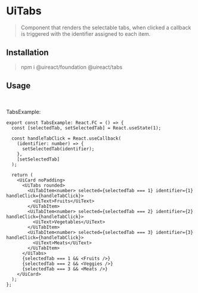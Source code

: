 


# UiTabs

> Component that renders the selectable tabs, when clicked a callback is triggered with the identifier assigned to each item.

## Installation

> npm i @uireact/foundation @uireact/tabs

## Usage

<TabsExample />

<br />

TabsExample:

```tsx
export const TabsExample: React.FC = () => {
  const [selectedTab, setSelectedTab] = React.useState(1);

  const handleTabClick = React.useCallback(
    (identifier: number) => {
      setSelectedTab(identifier);
    },
    [setSelectedTab]
  );

  return (
    <UiCard noPadding>
      <UiTabs rounded>
        <UiTabItem<number> selected={selectedTab === 1} identifier={1} handleClick={handleTabClick}>
          <UiText>Fruits</UiText>
        </UiTabItem>
        <UiTabItem<number> selected={selectedTab === 2} identifier={2} handleClick={handleTabClick}>
          <UiText>Vegetables</UiText>
        </UiTabItem>
        <UiTabItem<number> selected={selectedTab === 3} identifier={3} handleClick={handleTabClick}>
          <UiText>Meats</UiText>
        </UiTabItem>
      </UiTabs>
      {selectedTab === 1 && <Fruits />}
      {selectedTab === 2 && <Veggies />}
      {selectedTab === 3 && <Meats />}
    </UiCard>
  );
};
```

